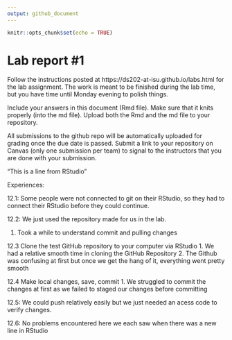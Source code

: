 ```yaml
---
output: github_document
---
```


<!-- README.md is generated from README.Rmd. Please edit the README.Rmd file -->


```r
knitr::opts_chunk$set(echo = TRUE)
```

# Lab report #1

Follow the instructions posted at https://ds202-at-isu.github.io/labs.html for the lab assignment. The work is meant to be finished during the lab time, but you have time until Monday evening to polish things.

Include your answers in this document (Rmd file). Make sure that it knits properly (into the md file). Upload both the Rmd and the md file to your repository.  

All submissions to the github repo will be automatically uploaded for grading once the due date is passed.
Submit a link to your repository on Canvas (only one submission per team) to signal to the instructors that you are done with your submission.

“This is a line from RStudio”


Experiences:

12.1: Some people were not connected to git on their RStudio, so they had to connect their RStudio before they could continue.

12.2: We just used the repository made for us in the lab.

1. Took a while to understand commit and pulling changes

12.3 Clone the test GitHub repository to your computer via RStudio
1. We had a relative smooth time in cloning the GitHub Repository
2. The Github was confusing at first but once we get the hang of it, everything went pretty smooth


12.4 Make local changes, save, commit
1. We struggled to commit the changes at first as we failed to staged our changes before committing


12.5: We could push relatively easily but we just needed an acess code to verify changes.

12.6: No problems encountered here we each saw when there was a new line in RStudio
